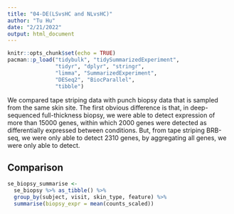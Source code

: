```yaml
---
title: "04-DE(LSvsHC and NLvsHC)"
author: "Tu Hu"
date: "2/21/2022"
output: html_document
---
```


```r
knitr::opts_chunk$set(echo = TRUE)
pacman::p_load("tidybulk", "tidySummarizedExperiment",
               "tidyr", "dplyr", "stringr",
               "limma", "SummarizedExperiment", 
               "DESeq2", "BiocParallel",
               "tibble")
```




We compared tape striping data with punch biopsy data that is sampled from the same skin site.
The first obvious difference is that, in deep-sequenced full-thickness biopsy, we were able to detect expression of more than 15000 genes, within which 2000 genes were detected as differentially expressed between conditions. But, from tape striping BRB-seq, we were only able to detect 2310 genes, by aggregating all genes, we were only able to detect.

## Comparison
```r
se_biopsy_summarise <-
  se_biopsy %>% as_tibble() %>% 
  group_by(subject, visit, skin_type, feature) %>% 
  summarise(biopsy_expr = mean(counts_scaled))


```

